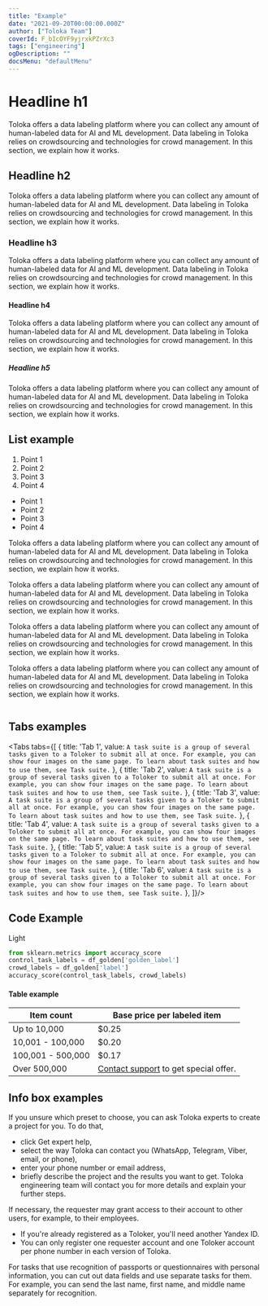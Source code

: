 ```yaml
---
title: "Example"
date: "2021-09-20T00:00:00.000Z"
author: ["Toloka Team"]
coverId: F_bIcOYF9yjrxkPZrXc3
tags: ["engineering"]
ogDescription: ""
docsMenu: "defaultMenu"
---
```


# Headline h1

Toloka offers a data labeling platform where you can collect any amount of human-labeled data for AI and ML development.
Data labeling in Toloka relies on crowdsourcing and technologies for crowd management.
In this section, we explain how it works.

## Headline h2

Toloka offers a data labeling platform where you can collect any amount of human-labeled data for AI and ML development.
Data labeling in Toloka relies on crowdsourcing and technologies for crowd management.
In this section, we explain how it works.

### Headline h3

Toloka offers a data labeling platform where you can collect any amount of human-labeled data for AI and ML development.
Data labeling in Toloka relies on crowdsourcing and technologies for crowd management.
In this section, we explain how it works.

#### Headline h4

Toloka offers a data labeling platform where you can collect any amount of human-labeled data for AI and ML development.
Data labeling in Toloka relies on crowdsourcing and technologies for crowd management.
In this section, we explain how it works.

##### Headline h5

Toloka offers a data labeling platform where you can collect any amount of human-labeled data for AI and ML development.
Data labeling in Toloka relies on crowdsourcing and technologies for crowd management.
In this section, we explain how it works.

## List example

1. Point 1
1. Point 2
1. Point 3
1. Point 4

* Point 1
* Point 2
* Point 3
* Point 4

<Cut title="Point 1">

Toloka offers a data labeling platform where you can collect any amount of human-labeled data for AI and ML development.
Data labeling in Toloka relies on crowdsourcing and technologies for crowd management.
In this section, we explain how it works.

</Cut>

<Cut title="Point 2">

Toloka offers a data labeling platform where you can collect any amount of human-labeled data for AI and ML development.
Data labeling in Toloka relies on crowdsourcing and technologies for crowd management.
In this section, we explain how it works.

</Cut>

<Cut title="Point 3">

Toloka offers a data labeling platform where you can collect any amount of human-labeled data for AI and ML development.
Data labeling in Toloka relies on crowdsourcing and technologies for crowd management.
In this section, we explain how it works.

</Cut>

<Cut title="Point 4">

Toloka offers a data labeling platform where you can collect any amount of human-labeled data for AI and ML development.
Data labeling in Toloka relies on crowdsourcing and technologies for crowd management.
In this section, we explain how it works.

</Cut>

<Image withBackground imageId="IKgtk9aJvIvHdVU0VwX5" caption="Three Muskateers" />

## Tabs examples

<Tabs tabs={[
  { title: 'Tab 1', value: `A task suite is a group of several tasks given to a Toloker to submit all at once. For example, you can show four images on the same page.
                            To learn about task suites and how to use them, see Task suite.` },
  { title: 'Tab 2', value: `A task suite is a group of several tasks given to a Toloker to submit all at once. For example, you can show four images on the same page.
                                                       To learn about task suites and how to use them, see Task suite.` },
  { title: 'Tab 3', value: `A task suite is a group of several tasks given to a Toloker to submit all at once. For example, you can show four images on the same page.
                                                       To learn about task suites and how to use them, see Task suite.` },
  { title: 'Tab 4', value: `A task suite is a group of several tasks given to a Toloker to submit all at once. For example, you can show four images on the same page.
                                                       To learn about task suites and how to use them, see Task suite.` },
  { title: 'Tab 5', value: `A task suite is a group of several tasks given to a Toloker to submit all at once. For example, you can show four images on the same page.
                                                       To learn about task suites and how to use them, see Task suite.` },
  { title: 'Tab 6', value: `A task suite is a group of several tasks given to a Toloker to submit all at once. For example, you can show four images on the same page.
                                                       To learn about task suites and how to use them, see Task suite.` },
]}/>

## Code Example

Light

```python
from sklearn.metrics import accuracy_score
control_task_labels = df_golden['golden_label']
crowd_labels = df_golden['label']
accuracy_score(control_task_labels, crowd_labels)
```

#### Table example

Item count | Base price per labeled item
---------- | ---------------------------
Up to 10,000 | $0.25
10,001 - 100,000 | $0.20
100,001 - 500,000 | $0.17
Over 500,000 | [Contact support](support.md) to get special offer.

## Info box examples

<Note mode="tip" title="Tip">

If you unsure which preset to choose, you can ask Toloka experts to create a project for you. To do that,
* click Get expert help,
* select the way Toloka can contact you (WhatsApp, Telegram, Viber, email, or phone),
* enter your phone number or email address,
* briefly describe the project and the results you want to get.
Toloka engineering team will contact you for more details and explain your further steps.

</Note>

<Note mode="warning" title="Warning">

If necessary, the requester may grant access to their account to other users, for example, to their employees.

</Note>

<Note mode="restriction" title="Restriction">

* If you're already registered as a Toloker, you'll need another Yandex ID.
* You can only register one requester account and one Toloker account per phone number in each version of Toloka.

</Note>

<Note mode="note" title="Note">

For tasks that use recognition of passports or questionnaires with personal information, you can cut out data fields and use separate tasks for them.
For example, you can send the last name, first name, and middle name separately for recognition.

</Note>
